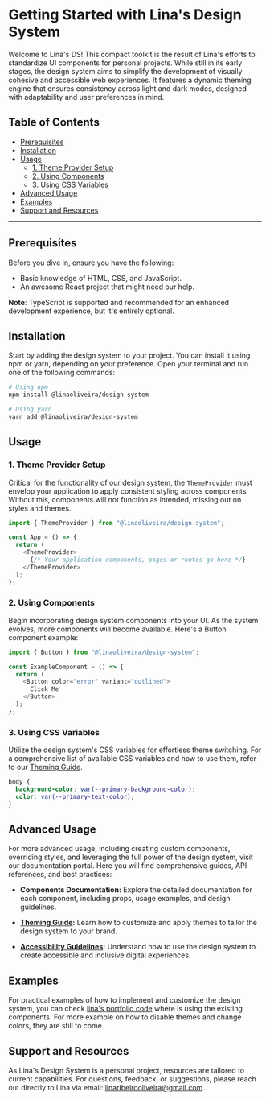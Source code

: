 
<Meta title="Get Started" />

# Getting Started with Lina's Design System

Welcome to Lina's DS! This compact toolkit is the result of Lina's efforts to standardize UI components for personal projects. While still in its early stages, the design system aims to simplify the development of visually cohesive and accessible web experiences. It features a dynamic theming engine that ensures consistency across light and dark modes, designed with adaptability and user preferences in mind.

## Table of Contents

- [Prerequisites](#prerequisites)
- [Installation](#installation)
- [Usage](#usage)
  - [1. Theme Provider Setup](#1-theme-provider-setup)
  - [2. Using Components](#2-using-components)
  - [3. Using CSS Variables](#3-using-css-variables)
- [Advanced Usage](#advanced-usage)
- [Examples](#examples)
- [Support and Resources](#support-and-resources)

---

## Prerequisites

Before you dive in, ensure you have the following:

- Basic knowledge of HTML, CSS, and JavaScript.
- An awesome React project that might need our help.

**Note**: TypeScript is supported and recommended for an enhanced development experience, but it's entirely optional.

## Installation

Start by adding the design system to your project. You can install it using npm or yarn, depending on your preference. Open your terminal and run one of the following commands:

```bash
# Using npm
npm install @linaoliveira/design-system

# Using yarn
yarn add @linaoliveira/design-system
```

## Usage

### 1. Theme Provider Setup

Critical for the functionality of our design system, the `ThemeProvider` must envelop your application to apply consistent styling across components. Without this, components will not function as intended, missing out on styles and themes.

```js
import { ThemeProvider } from "@linaoliveira/design-system";

const App = () => {
  return (
    <ThemeProvider>
      {/* Your application components, pages or routes go here */}
    </ThemeProvider>
  );
};
```

### 2. Using Components

Begin incorporating design system components into your UI. As the system evolves, more components will become available. Here's a Button component example:

```js
import { Button } from "@linaoliveira/design-system";

const ExampleComponent = () => {
  return (
    <Button color="error" variant="outlined">
      Click Me
    </Button>
  );
};
```

### 3. Using CSS Variables

Utilize the design system's CSS variables for effortless theme switching. For a comprehensive list of available CSS variables and how to use them, refer to our [Theming Guide](?path=/docs/system-theme--docs#css-variables-for-theme-adaptation).

```css
body {
  background-color: var(--primary-background-color);
  color: var(--primary-text-color);
}
```

## Advanced Usage

For more advanced usage, including creating custom components, overriding styles, and leveraging the full power of the design system, visit our documentation portal. Here you will find comprehensive guides, API references, and best practices:

- **Components Documentation:** Explore the detailed documentation for each component, including props, usage examples, and design guidelines.

- **[Theming Guide](?path=/docs/system-theme--docs):** Learn how to customize and apply themes to tailor the design system to your brand.

- **[Accessibility Guidelines](?path=/docs/system-accessibility--docs):** Understand how to use the design system to create accessible and inclusive digital experiences.

## Examples

For practical examples of how to implement and customize the design system, you can check [lina's portfolio code](https://github.com/Caroliveira/portfolio) where is using the existing components. For more example on how to disable themes and change colors, they are still to come.

## Support and Resources

As Lina's Design System is a personal project, resources are tailored to current capabilities. For questions, feedback, or suggestions, please reach out directly to Lina via email: linaribeirooliveira@gmail.com.
